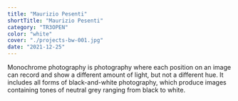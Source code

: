 ```yaml
---
title: "Maurizio Pesenti"
shortTitle: "Maurizio Pesenti"
category: "TR3OPEN"
color: "white"
cover: "./projects-bw-001.jpg"
date: "2021-12-25"
---
```


Monochrome photography is photography where each position on an image can record and show a different amount of light, but not a different hue. It includes all forms of black-and-white photography, which produce images containing tones of neutral grey ranging from black to white.
